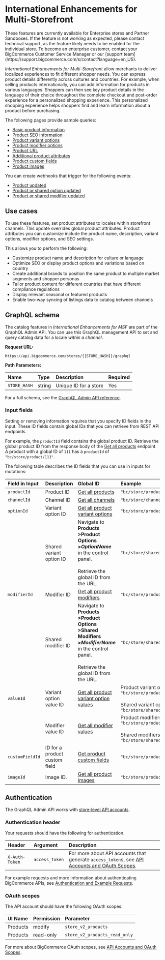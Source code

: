 # International Enhancements for Multi-Storefront

<Callout type="info">
  These features are currently available for Enterprise stores and Partner Sandboxes. If the feature is not working as expected, please contact technical support, as the feature likely needs to be enabled for the individual store.
  To become an enterprise customer, contact your BigCommerce Customer Service Manager or our [support team](https://support.bigcommerce.com/s/contact?language=en_US).
</Callout>

_International Enhancements for Multi-Storefront_ allow merchants to deliver localized experiences to fit different shopper needs. You can express product details differently across cultures and countries.
For example, when selling products internationally, you can add information for products in various languages. 
Shoppers can then see key product details in the language of their choice throughout the complete checkout and post-order experience for a personalized shopping experience.
This personalized shopping experience helps shoppers find and learn information about a product before purchasing. 

The following pages provide sample queries:

- [Basic product information](/docs/store-operations/catalog/graphql-admin/product-basic-info)
- [Product SEO information](/docs/store-operations/catalog/graphql-admin/product-seo-info)
- [Product variant options](/docs/store-operations/catalog/graphql-admin/product-variant-options)
- [Product modifier options](/docs/store-operations/catalog/graphql-admin/product-modifier-options)
- [Product URL](/docs/store-operations/catalog/graphql-admin/product-url)
- [Additional product attributes](/docs/store-operations/catalog/graphql-admin/product-attributes)
- [Product custom fields](/docs/store-operations/catalog/graphql-admin/product-custom-fields)
- [Product images](/docs/store-operations/catalog/graphql-admin/product-images)

You can create webhooks that trigger for the following events:
- [Product updated](/docs/integrations/webhooks/events#products)
- [Product or shared option updated](/docs/integrations/webhooks/events#options)
- [Product or shared modifier updated](/docs/integrations/webhooks/events#modifiers)

## Use cases

To use these features, set product attributes to locales within storefront channels. This update overrides global product attributes.
Product attributes you can customize include the product name, description, variant options, modifier options, and SEO settings.

This allows you to perform the following:  

- Customize product name and description for culture or language
- Optimize SEO or display product options and variations based on country
- Create additional brands to position the same product to multiple market segments and shopper personas
- Tailor product content for different countries that have different compliance regulations
- Display relevant seasonal or featured products   
- Enable two-way syncing of listings data to catalog between channels

## GraphQL schema

The catalog features in _International Enhancements for MSF_ are part of the GraphQL Admin API. You can use this GraphQL management API to set and query catalog data for a locale _within a channel_.

**Request URL:** 

`https://api.bigcommerce.com/stores/{{STORE_HASH}}/graphql`

**Path Parameters:**

| Name         | Type   | Description           | Required |
| :----------- | :----- | :-------------------- | :------- |
| `STORE_HASH` | string | Unique ID for a store | Yes      |


For a full schema, see the [GraphQL Admin API reference](https://developer.bigcommerce.com/graphql-admin/reference).

### Input fields

Setting or removing information requires that you specify ID fields in the input. These ID fields contain global IDs that you can retrieve from REST API endpoints. 

For example, the `productId` field contains the global product ID. Retrieve the global product ID from the response body of the [Get all products](/docs/rest-catalog/products#get-all-products) endpoint. A product with a global ID of `111` has a `productId` of `"bc/store/product/111"`.

The following table describes the ID fields that you can use in inputs for mutations:

| Field in Input | Description | Global ID | Example |
| :--- | :--- | :--- | :--- |
| `productId` | Product ID |  [Get all products](/docs/rest-catalog/products#get-all-products) | `"bc/store/product/111"` |
| `channelId` | Channel ID |  [Get all channels](/docs/rest-management/channels#get-all-channels) | `"bc/store/channel/2"` |
| `optionId` | Variant option ID | [Get all product variant options](/docs/rest-catalog/product-variant-options#get-all-product-variant-options) | `"bc/store/productOption/108"` |
| | Shared variant option ID | Navigate to **Products <br /> >Product Options <br /> >_OptionName_** <br />in the control panel. <br /><br />Retrieve the global ID from the URL. | `"bc/store/sharedProductOption/1"` |
| `modifierId` | Modifier ID  | [Get all product modifiers](/docs/rest-catalog/product-modifiers#get-all-product-modifiers) | `"bc/store/productModifier/121"` |
| | Shared modifier ID | Navigate to **Products <br /> >Product Options <br /> >Shared Modifiers <br /> >_ModifierName_** <br /> in the control panel. <br /><br /> Retrieve the global ID from the URL. | `"bc/store/sharedProductModifier/2"` |
| `valueId` | Variant option value ID | [Get all product variant option values](/docs/rest-catalog/product-variant-options/values#get-all-product-variant-option-values) | Product variant options: `"bc/store/productOptionValue/68"` <br /><br />Shared variant options: `"bc/store/sharedProductOptionValue/123"` |
| | Modifier value ID | [Get all modifier values](/docs/rest-catalog/product-modifiers/values#get-all-modifier-values) | Product modifiers: `"bc/store/productModifierValue/107"` <br /><br />Shared modifiers: `"bc/store/sharedProductModifierValue/107"` |
| `customFieldId` | ID for a product custom field | [Get product custom fields](/docs/rest-catalog/products/custom-fields#get-product-custom-fields) | `"bc/store/productCustomField/1"` |
| `imageId` | Image ID. | [Get all product images](/docs/rest-catalog/products/images#get-all-product-images) | `"bc/store/productImage/1"` |

## Authentication

The GraphQL Admin API works with [store-level API accounts](/docs/start/authentication/api-accounts#store-level-api-accounts).

### Authentication header

Your requests should have the following for authentication.

| Header         | Argument       | Description                                                                                                                                                       |
| :------------- | :------------- | :---------------------------------------------------------------------------------------------------------------------------------------------------------------- |
| `X-Auth-Token` | `access_token` | For more about API accounts that generate `access_token`s, see [API Accounts and OAuth Scopes](/docs/start/authentication). |

For example requests and more information about authenticating BigCommerce APIs, see [Authentication and Example Requests](/docs/start/authentication#x-auth-token-header-example-requests).

### OAuth scopes

The API account should have the following OAuth scopes.

| UI Name  | Permission | Parameter                     |
| :------- | :--------- | :---------------------------- |
| Products | modify     | `store_v2_products`           |
| Products | read-only  | `store_v2_products_read_only` |

For more about BigCommerce OAuth scopes, see [API Accounts and OAuth Scopes](/docs/start/authentication/api-accounts#oauth-scopes).
